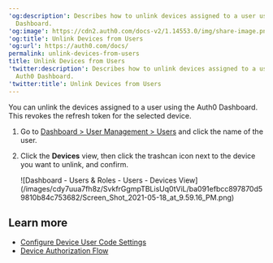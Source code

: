 ---
'og:description': Describes how to unlink devices assigned to a user using the Auth0
  Dashboard.
'og:image': https://cdn2.auth0.com/docs-v2/1.14553.0/img/share-image.png
'og:title': Unlink Devices from Users
'og:url': https://auth0.com/docs/
permalink: unlink-devices-from-users
title: Unlink Devices from Users
'twitter:description': Describes how to unlink devices assigned to a user using the
  Auth0 Dashboard.
'twitter:title': Unlink Devices from Users
---
You can unlink the devices assigned to a user using the <Tooltip tip="Auth0 Dashboard: Auth0's main product to configure your services." cta="View Glossary" href="/docs/glossary?term=Auth0+Dashboard">Auth0 Dashboard</Tooltip>. This revokes the <Tooltip tip="Auth0 Dashboard: Auth0's main product to configure your services." cta="View Glossary" href="/docs/glossary?term=refresh+token">refresh token</Tooltip> for the selected device.

1. Go to [Dashboard > User Management > Users](https://manage.auth0.com/#/users) and click the name of the user.
2. Click the **Devices** view, then click the trashcan icon next to the device you want to unlink, and confirm.

   <Frame>![Dashboard - Users & Roles - Users - Devices View](/images/cdy7uua7fh8z/SvkfrGgmpTBLisUq0tViL/ba091efbcc897870d59810b84c753682/Screen_Shot_2021-05-18_at_9.59.16_PM.png)</Frame>

## Learn more

* [Configure Device User Code Settings](/docs/get-started/tenant-settings/configure-device-user-code-settings)
* [Device Authorization Flow](/docs/get-started/authentication-and-authorization-flow/device-authorization-flow)